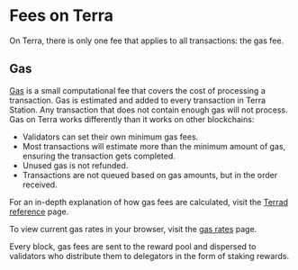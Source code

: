 # Fees on Terra

On Terra, there is only one fee that applies to all transactions: the gas fee. 

## Gas
[Gas](glossary.mdx#fees) is a small computational fee that covers the cost of processing a transaction. Gas is estimated and added to every transaction in Terra Station. Any transaction that does not contain enough gas will not process.
Gas on Terra works differently than it works on other blockchains:

- Validators can set their own minimum gas fees.
- Most transactions will estimate more than the minimum amount of gas, ensuring the transaction gets completed.
- Unused gas is not refunded.
- Transactions are not queued based on gas amounts, but in the order received.

For an in-depth explanation of how gas fees are calculated, visit the [Terrad reference](../develop/terrad/using-terrad.mdx#fees) page.

To view current gas rates in your browser, visit the [gas rates](https://api.terra.dev/gas-prices) page.

Every block, gas fees are sent to the reward pool and dispersed to validators who distribute them to delegators in the form of staking rewards.